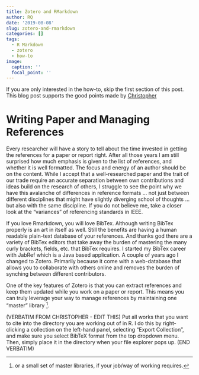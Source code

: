 ```yaml
---
title: Zotero and RMarkdown
author: RQ
date: '2019-08-08'
slug: zotero-and-rmarkdown
categories: []
tags:
  - R Markdown
  - zotero
  - how-to
image:
  caption: ''
  focal_point: ''
---
```


If you are only interested in the how-to, skip the first section of this post.
This blog post supports the good points made by [Christopher]( https://christopherjunk.netlify.com/blog/2019/02/25/zotero-rmarkdown/)

# Writing Paper and Managing References

Every researcher will have a story to tell about the time invested in getting the references for a paper or report right.
After all those years I am still surprised how much emphasis is given to the list of references, and whether it is well formatted.
The focus and energy of an author should be on the content.
While I accept that a well-researched paper and the trait of our trade require an accurate separation between own contributions and ideas build on the research of others, I struggle to see the point why we have this avalanche of differences in reference formats ... not just between different disciplines that might have slightly diverging school of thoughts ... but also with the same discipline. If you do not believe me, take a closer look at the "variances" of referencing standards in IEEE.

If you love Rmarkdown, you will love BibTex. Although writing BibTex properly is an art in itself as well. Still the benefits are having a human readable plain-text database of your references.
And thanks god there are a variety of BibTex editors that take away the burden of mastering the many curly brackets, fields, etc. that BibTex requires.
I started my BibTex career with JabRef which is a Java based application.
A couple of years ago I changed to Zotero. Primarily because it come with a web-database that allows you to collaborate with others online and removes the burden of synching between different contributors.

One of the key features of Zotero is that you can extract references and keep them updated while you work on a paper or report.
This means you can truly leverage your way to manage references by maintaining one "master" library ^[or a small set of master libraries, if your job/way of working requires.].

(VERBATIM FROM CHRISTOPHER - EDIT THIS) Put all works that you want to cite into the directory you are working out of in R. I do this by right-clicking a collection on the left-hand panel, selecting “Export Collection”, and make sure you select BibTeX format from the top dropdown menu. Then, simply place it in the directory when your file explorer pops up.
(END VERBATIM)
